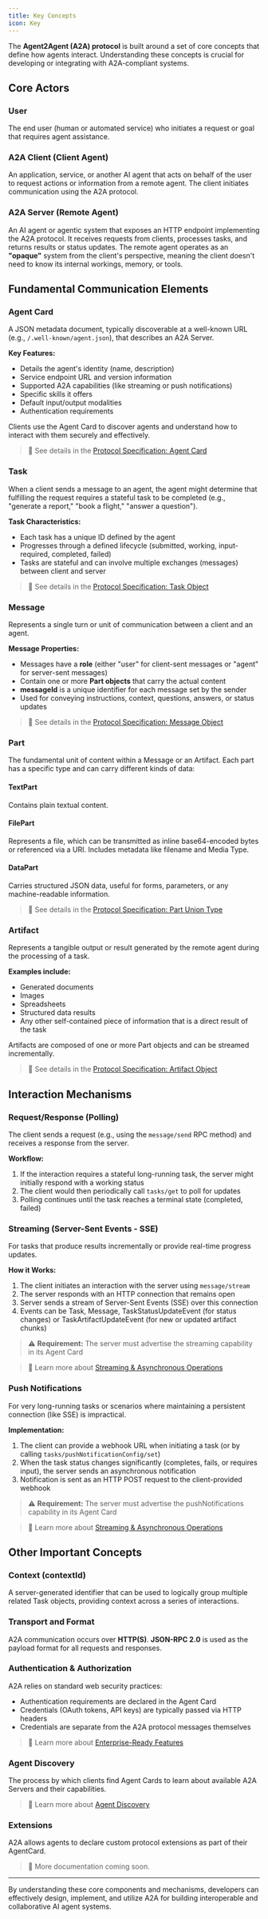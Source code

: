 ```yaml
---
title: Key Concepts
icon: Key
---
```


The **Agent2Agent (A2A) protocol** is built around a set of core concepts that define how agents interact. Understanding these concepts is crucial for developing or integrating with A2A-compliant systems.



## Core Actors

### User
The end user (human or automated service) who initiates a request or goal that requires agent assistance.

### A2A Client (Client Agent)
An application, service, or another AI agent that acts on behalf of the user to request actions or information from a remote agent. The client initiates communication using the A2A protocol.

### A2A Server (Remote Agent)
An AI agent or agentic system that exposes an HTTP endpoint implementing the A2A protocol. It receives requests from clients, processes tasks, and returns results or status updates. The remote agent operates as an **"opaque"** system from the client's perspective, meaning the client doesn't need to know its internal workings, memory, or tools.

## Fundamental Communication Elements

### Agent Card
A JSON metadata document, typically discoverable at a well-known URL (e.g., `/.well-known/agent.json`), that describes an A2A Server.

**Key Features:**
- Details the agent's identity (name, description)
- Service endpoint URL and version information
- Supported A2A capabilities (like streaming or push notifications)
- Specific skills it offers
- Default input/output modalities
- Authentication requirements

Clients use the Agent Card to discover agents and understand how to interact with them securely and effectively.

> 📖 See details in the [Protocol Specification: Agent Card](./specification.mdx#5-agent-discovery-the-agent-card)

### Task
When a client sends a message to an agent, the agent might determine that fulfilling the request requires a stateful task to be completed (e.g., "generate a report," "book a flight," "answer a question").

**Task Characteristics:**
- Each task has a unique ID defined by the agent
- Progresses through a defined lifecycle (submitted, working, input-required, completed, failed)
- Tasks are stateful and can involve multiple exchanges (messages) between client and server

> 📖 See details in the [Protocol Specification: Task Object](./specification.mdx#61-task-object)

### Message
Represents a single turn or unit of communication between a client and an agent.

**Message Properties:**
- Messages have a **role** (either "user" for client-sent messages or "agent" for server-sent messages)
- Contain one or more **Part objects** that carry the actual content
- **messageId** is a unique identifier for each message set by the sender
- Used for conveying instructions, context, questions, answers, or status updates

> 📖 See details in the [Protocol Specification: Message Object](./specification.mdx#64-message-object)

### Part
The fundamental unit of content within a Message or an Artifact. Each part has a specific type and can carry different kinds of data:

#### TextPart
Contains plain textual content.

#### FilePart
Represents a file, which can be transmitted as inline base64-encoded bytes or referenced via a URI. Includes metadata like filename and Media Type.

#### DataPart
Carries structured JSON data, useful for forms, parameters, or any machine-readable information.

> 📖 See details in the [Protocol Specification: Part Union Type](./specification.mdx#65-part-union-type)

### Artifact
Represents a tangible output or result generated by the remote agent during the processing of a task.

**Examples include:**
- Generated documents
- Images
- Spreadsheets  
- Structured data results
- Any other self-contained piece of information that is a direct result of the task

Artifacts are composed of one or more Part objects and can be streamed incrementally.

> 📖 See details in the [Protocol Specification: Artifact Object](./specification.mdx#67-artifact-object)

## Interaction Mechanisms

### Request/Response (Polling)
The client sends a request (e.g., using the `message/send` RPC method) and receives a response from the server.

**Workflow:**
1. If the interaction requires a stateful long-running task, the server might initially respond with a working status
2. The client would then periodically call `tasks/get` to poll for updates
3. Polling continues until the task reaches a terminal state (completed, failed)

### Streaming (Server-Sent Events - SSE)
For tasks that produce results incrementally or provide real-time progress updates.

**How it Works:**
1. The client initiates an interaction with the server using `message/stream`
2. The server responds with an HTTP connection that remains open
3. Server sends a stream of Server-Sent Events (SSE) over this connection
4. Events can be Task, Message, TaskStatusUpdateEvent (for status changes) or TaskArtifactUpdateEvent (for new or updated artifact chunks)

> ⚠️ **Requirement:** The server must advertise the streaming capability in its Agent Card

> 📖 Learn more about [Streaming & Asynchronous Operations](./streaming-async-operations.mdx)

### Push Notifications
For very long-running tasks or scenarios where maintaining a persistent connection (like SSE) is impractical.

**Implementation:**
1. The client can provide a webhook URL when initiating a task (or by calling `tasks/pushNotificationConfig/set`)
2. When the task status changes significantly (completes, fails, or requires input), the server sends an asynchronous notification
3. Notification is sent as an HTTP POST request to the client-provided webhook

> ⚠️ **Requirement:** The server must advertise the pushNotifications capability in its Agent Card

> 📖 Learn more about [Streaming & Asynchronous Operations](./streaming-async-operations.mdx)

## Other Important Concepts

### Context (contextId)
A server-generated identifier that can be used to logically group multiple related Task objects, providing context across a series of interactions.

### Transport and Format
A2A communication occurs over **HTTP(S)**. **JSON-RPC 2.0** is used as the payload format for all requests and responses.

### Authentication & Authorization
A2A relies on standard web security practices:
- Authentication requirements are declared in the Agent Card
- Credentials (OAuth tokens, API keys) are typically passed via HTTP headers
- Credentials are separate from the A2A protocol messages themselves

> 📖 Learn more about [Enterprise-Ready Features](./enterprise-ready-features.mdx)

### Agent Discovery
The process by which clients find Agent Cards to learn about available A2A Servers and their capabilities.

> 📖 Learn more about [Agent Discovery](./agent-discovery.mdx)

### Extensions
A2A allows agents to declare custom protocol extensions as part of their AgentCard.

> 🚧 More documentation coming soon.

---

By understanding these core components and mechanisms, developers can effectively design, implement, and utilize A2A for building interoperable and collaborative AI agent systems.
